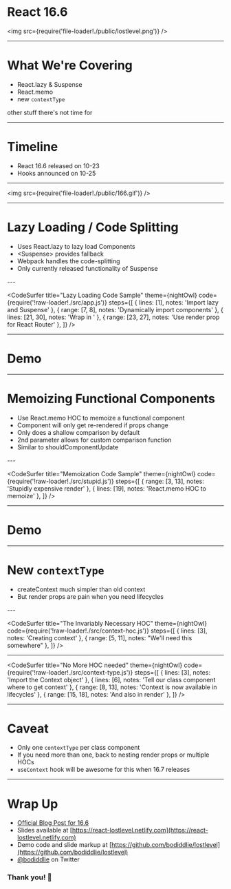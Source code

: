 
<Head>
  <title>React 16.6: The Lost Levels</title>
  <meta name="twitter:card" content="summary_large_image" />
  <meta name="twitter:site" content="@bodiddlie" />
  <meta name="twitter:title" content="React 16.6: The Lost Levels" />
  <meta
    name="twitter:description"
    content="Slides from my lightning talk on React 16.6 for PHX ReactJS"
  />
  <meta
    name="twitter:image"
    content="https://react-lostlevel.netlify.com/card.png"
  />
</Head>


<h1>React 16.6</h1>

<img src={require('file-loader!./public/lostlevel.png')} />

---

# What We're Covering

- React.lazy & Suspense
- React.memo
- new `contextType`

other stuff there's not time for

---

# Timeline

<ul style={{ textAlign: 'left', fontSize: '2.5em' }}>
  <Appear>
    <li>React 16.6 released on 10-23</li>
    <li>Hooks announced on 10-25</li>
  </Appear>
</ul>

---

<img src={require('file-loader!./public/166.gif')} />

---

# Lazy Loading / Code Splitting

<ul style={{textAlign: 'left', fontSize: '1.5em'}}>
  <Appear>
    <li>Uses <CodeBlock>React.lazy</CodeBlock> to lazy load Components</li>
    <li><CodeBlock>&lt;Suspense&gt;</CodeBlock> provides fallback</li>
    <li>Webpack handles the code-splitting</li>
    <li>Only currently released functionality of Suspense</li>
  </Appear>
</ul>
---

<CodeSurfer
  title="Lazy Loading Code Sample"
  theme={nightOwl}
  code={require('!raw-loader!./src/app.js')}
  steps={[
    { lines: [1], notes: 'Import lazy and Suspense' },
    { range: [7, 8], notes: 'Dynamically import components' },
    { lines: [21, 30], notes: 'Wrap in <Suspense>' },
    { range: [23, 27], notes: 'Use render prop for React Router' },
  ]}
/>

---

# Demo

---

# Memoizing Functional Components

<ul style={{textAlign: 'left', fontSize: '1.5em'}}>
  <Appear>
    <li>Use <CodeBlock>React.memo</CodeBlock> HOC to memoize a functional component</li>
    <li>Component will only get re-rendered if props change</li>
    <li>Only does a shallow comparison by default</li>
    <li>2nd parameter allows for custom comparison function</li>
    <li>Similar to <CodeBlock>shouldComponentUpdate</CodeBlock></li>
  </Appear>
</ul>
---

<CodeSurfer
  title="Memoization Code Sample"
  theme={nightOwl}
  code={require('!raw-loader!./src/stupid.js')}
  steps={[
    { range: [3, 13], notes: 'Stupidly expensive render' },
    { lines: [19], notes: 'React.memo HOC to memoize' },
  ]}
/>

---

# Demo

---

# New `contextType`

<ul style={{textAlign: 'left', fontSize: '1.5em'}}>
  <Appear>
    <li><CodeBlock>createContext</CodeBlock> much simpler than old context</li>
    <li>But render props are pain when you need lifecycles</li>
  </Appear>
</ul>
---

<CodeSurfer
  title="The Invariably Necessary HOC"
  theme={nightOwl}
  code={require('!raw-loader!./src/context-hoc.js')}
  steps={[
    { lines: [3], notes: 'Creating context' },
    { range: [5, 11], notes: "We'll need this somewhere" },
  ]}
/>

---

<CodeSurfer
  title="No More HOC needed"
  theme={nightOwl}
  code={require('!raw-loader!./src/context-type.js')}
  steps={[
    { lines: [3], notes: 'Import the Context object' },
    { lines: [6], notes: 'Tell our class component where to get context' },
    { range: [8, 13], notes: 'Context is now available in lifecycles' },
    { range: [15, 18], notes: 'And also in render' },
  ]}
/>

---

# Caveat

- Only one `contextType` per class component
- If you need more than one, back to nesting render props or multiple HOCs
- `useContext` hook will be awesome for this when 16.7 releases

---

# Wrap Up

- [Official Blog Post for 16.6](https://reactjs.org/blog/2018/10/23/react-v-16-6.html)
- Slides available at [https://react-lostlevel.netlify.com](https://react-lostlevel.netlify.com)
- Demo code and slide markup at [https://github.com/bodiddlie/lostlevel](https://github.com/bodiddlie/lostlevel)
- [@bodiddlie](https://twitter.com/bodiddlie) on Twitter

### Thank you! 🤗
